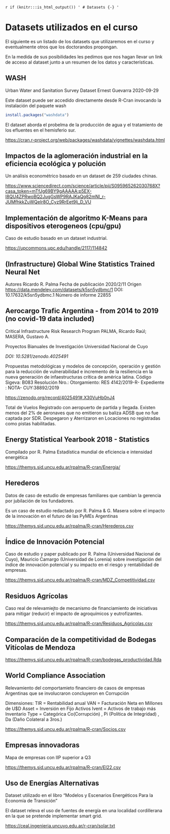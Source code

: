 `r if (knitr:::is_html_output()) '
# Datasets {-}
'`


# Datasets utilizados en el curso

El siguiente es un listado de los datasets que utilizaremos en el curso y eventualmente otros que los doctorandos propongan.

En la medida de sus posibilidades les pedimos que nos hagan llevar un link de acceso al dataset junto a un resumen de los datos y características.


## WASH
Urban Water and Sanitation Survey Dataset
Ernest Guevarra
2020-09-29

Este dataset puede ser accedido directamente desde R-Cran invocando la instalación del paquete wash

```r
install.packages("washdata")

```

El dataset aborda el probelma de la producción de agua y el tratamiento de los efluentes en el hemisferio sur.

<https://cran.r-project.org/web/packages/washdata/vignettes/washdata.html>

## Impactos de la aglomeración industrial en la eficiencia ecológica y polución

Un análisis econométrico basado en un dataset de 259 ciudades chinas.

<https://www.sciencedirect.com/science/article/pii/S095965262030768X?casa_token=mTfJg69BY9gAAAAA:p5EX-I8QU4ZPRwoBQ2JugGsWP9RAJKaQg82mNI_r-JUMfhkkZuWQeIr8O_Cyz9RrEet9lj_D_VU>


## Implementación de algoritmo K-Means para dispositivos eterogeneos (cpu/gpu)

Caso de estudio basado en un dataset industrial.

<https://upcommons.upc.edu/handle/2117/114842>


## (Infrastructure) Global Wine Statistics Trained Neural Net

Autores Ricardo R. Palma
Fecha de publicación 2020/2/11
Origen <https://data.mendeley.com/datasets/k5sn5ydbmc/1>
DOI: 10.17632/k5sn5ydbmc.1
Número de informe 22855


## Aerocargo Trafic Argentina - from 2014 to 2019 (no covid-19 data included)

Critical Infrastructure Risk Research Program
 PALMA, Ricardo Raúl; MASERA, Gustavo A.

Proyectos Bianuales de Investigación
Universidad Nacional de Cuyo

*DOI: 10.5281/zenodo.4025491*


Propuestas metodológicas y modelos de concepción, operación y gestión
para la reducción de vulnerabilidad e incremento de la resiliencia en la
nueva generación de infaestructuras crítica de américa latina.
Código Sigeva:  B083
Resolución Nro.:  Otorgamiento: RES 4142/2019-R- Expediente : NOTA- CUY:38892/2019
 
 <https://zenodo.org/record/4025491#.X30VuHb0nJ4>

Total de Vuelos Registrado con aeropuerto de partida y llegada. Existen menos del 2% de aeronaves que no emitieron su baliza ADSB que no fue captada por SDR. Despegaron y Aterrizaron en Locaciones no registradas como pistas habilitadas.


## Energy Statistical Yearbook 2018 - Statistics

Compilado por R. Palma
Estadística mundial de eficiencia e intensidad energética

<https://themys.sid.uncu.edu.ar/rpalma/R-cran/Energia/>

## Herederos
Datos de caso de estudio de empresas familiares que cambian la gerencia por jubilación de los fundadores. 

Es un caso de estudio redactado por R. Palma & G. Masera sobre el impacto de la innovación en el futuro de las PyMEs Argentinas

<https://themys.sid.uncu.edu.ar/rpalma/R-cran/Herederos.csv>


## Índice de Innovación Potencial

Caso de estudio y paper publicado por R. Palma (Universidad Nacional de Cuyo), Mauricio Camargo (Universidad de Lorenia) sobre investigación del índice de innovación potencial y su impacto en el riesgo y rentabilidad de empresas. 

<https://themys.sid.uncu.edu.ar/rpalma/R-cran/MDZ_Competitividad.csv>


## Residuos Agrícolas

Caso real de relevamiejto de mecanismo de financiamiento de iniciativas para mitigar (reducir) el impacto de agroquímicos y eutrofizantes.

<https://themys.sid.uncu.edu.ar/rpalma/R-cran/Residuos_Agricolas.csv>



## Comparación de la competitividad de Bodegas Vitícolas de Mendoza

<https://themys.sid.uncu.edu.ar/rpalma/R-cran/bodegas_productividad.Rda>



## World Compliance Association
Relevamiento del comportamieto financiero de casos de empresas Argentinas que se involucraron concluyeron en Corrupción

Dimensiones:
TIR = Rentabilidad anual
VAN = Facturación Neta en Millones de U$D
Asset = Inversión en Fijo Activos
Ivent = Activos de trabajo más Inventario
Type = Categórica Co(Corrupción) , Pi (Política de Integridad) , Da (Daño Colateral a 3ros.)

<https://themys.sid.uncu.edu.ar/rpalma/R-cran/Socios.csv>



## Empresas innovadoras

Mapa de empresas con IIP superior a Q3 

<https://themys.sid.uncu.edu.ar/rpalma/R-cran/EI22.csv>


## Uso de Energías Alternativas

Dataset utilizado en el libro "Modelos y Escenarios Energéticos Para la Economía de Transición"

El dataset releva el uso de fuentes de energía en una localidad cordillerana en la que se pretende implementar smart grid. 

<https://ceal.ingenieria.uncuyo.edu.ar/r-cran/solar.txt>

